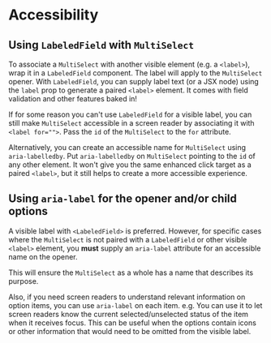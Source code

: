 

<Meta of={MultiSelectAccessibilityStories} />

# Accessibility

## Using `LabeledField` with `MultiSelect`

To associate a `MultiSelect` with another visible element (e.g. a `<label>`),
wrap it in a `LabeledField` component. The label will apply to the `MultiSelect`
opener. With `LabeledField`, you can supply label text (or a JSX node)
using the `label` prop to generate a paired `<label>` element. It comes with
field validation and other features baked in!

If for some reason you can't use `LabeledField` for a visible label, you can still
make `MultiSelect` accessible in a screen reader by associating it with `<label for="">`.
Pass the `id` of the `MultiSelect` to the `for` attribute.

Alternatively, you can create an accessible name for `MultiSelect` using `aria-labelledby`.
Put `aria-labelledby` on `MultiSelect` pointing to the `id` of any other element.
It won't give you the same enhanced click target as a paired `<label>`, but it still
helps to create a more accessible experience.

<Canvas of={MultiSelectAccessibilityStories.UsingAriaAttributes} />

## Using `aria-label` for the opener and/or child options

A visible label with `<LabeledField>` is preferred. However, for specific cases
where the `MultiSelect` is not paired with a `LabeledField` or other visible
`<label>` element, you **must** supply an `aria-label` attribute for an
accessible name on the opener.

This will ensure the `MultiSelect` as a whole has a name that describes its purpose.

Also, if you need screen readers to understand relevant information on
option items, you can use `aria-label` on each item. e.g. You can use it to let
screen readers know the current selected/unselected status of the item when it
receives focus. This can be useful when the options contain icons or other information
that would need to be omitted from the visible label.

<Canvas of={MultiSelectAccessibilityStories.UsingOpenerAriaLabel} />

